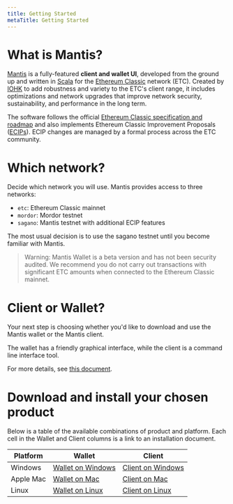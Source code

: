```yaml
---
title: Getting Started
metaTitle: Getting Started
---
```


# What is Mantis?

[Mantis](https://mantisclient.io) is a fully-featured **client and wallet UI**, developed from the ground up and written in [Scala](https://www.scala-lang.org/) for the [Ethereum Classic](http://ethereumclassic.org/) network (ETC). Created by [IOHK](http://iohk.io/) to add robustness and variety to the ETC's client range, it includes optimizations and network upgrades that improve network security, sustainability, and performance in the long term.

The software follows the official [Ethereum Classic specification and roadmap](https://ethereumclassic.org/knowledge/roadmap) and also implements Ethereum Classic Improvement Proposals ([ECIPs](https://ecips.ethereumclassic.org/)). ECIP changes are managed by a formal process across the ETC community.

# Which network?

Decide which network you will use. Mantis provides access to three networks:

* `etc`: Ethereum Classic mainnet
* `mordor`: Mordor testnet
* `sagano`: Mantis testnet with additional ECIP features

The most usual decision is to use the sagano testnet until you become familiar with Mantis.
> Warning: Mantis Wallet is a beta version and has not been security audited. We recommend you do not carry out transactions with significant ETC amounts when connected to the Ethereum Classic mainnet.

# Client or Wallet?

Your next step is choosing whether you'd like to download and use the Mantis wallet or the Mantis client.

The wallet has a friendly graphical interface, while the client is a command line interface tool.

For more details, see [this document](/learn/mantis-client-wallet).

# Download and install your chosen product

Below is a table of the available combinations of product and platform. Each cell in the Wallet and Client columns is a link to an installation document.

|Platform |Wallet|Client|
|-------|-------|-------|
|Windows |[Wallet on Windows](/install/-install-wallet-windows) |[Client on Windows](/install/-install-client-windows)|
|Apple Mac|[Wallet on Mac](/install/-install-wallet-Mac) |[Client on Mac](/install/install-client-mac) |
|Linux |[Wallet on Linux](/install/-install-wallet-Unix) |[Client on Linux](/install/install-client-unix) |